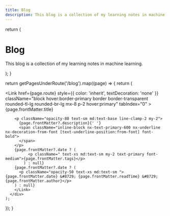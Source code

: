 ```yaml
---
title: Blog
description: This blog is a collection of my learning notes in machine learning.
---
```



  return (
    <div className="max-w-screen-lg mx-auto pt-4 pb-8 mb-12 border-b border-gray-400 border-opacity-20 text-center">
      <h1>
        <span className="font-bold leading-tight lg:text-5xl underline decoration-primary">Blog</span>
      </h1>
      <p className="text-center text-gray-500 dark:text-gray-400 font-space-grotesk">
        This blog is a collection of my learning notes in machine learning.
      </p>
    </div>
  );
}

  return getPagesUnderRoute('/blog').map((page) => {
    return (
      <div key={page.route} className="mb-8 ">
        <Link
          href={page.route}
          style={{ color: 'inherit', textDecoration: 'none' }}
          className="block hover:border-primary border border-transparent rounded-tl-lg rounded-br-lg mx-8 p-2 hover:primary"
          tabIndex="0"
        >
          <span className="text-base md:text-xl lg:text-2xl font-bold ">{page.frontMatter.title}</span>
        
        <p className="opacity-80 text-sm md:text-base line-clamp-2 my-2">
          {page.frontMatter?.description}{' '}
          <span className="inline-block nx-text-primary-600 nx-underline nx-decoration-from-font [text-underline-position:from-font] font-bold">
          </span>
        </p>
        {page.frontMatter?.date ? (
              <p className=" text-xs md:text-sm my-2 text-primary font-medium">{page.frontMatter.tags}</p>
            ) : null} 
        {page.frontMatter?.date ? (
          <p className="opacity-50 text-xs md:text-sm ">{page.frontMatter.date} &#8729; {page.frontMatter.readTime} &#8729; {page.frontMatter.author}</p>
        ) : null} 
        </Link>
      </div>
    );
  });
}

<BlogHeader />
<BlogIndex />